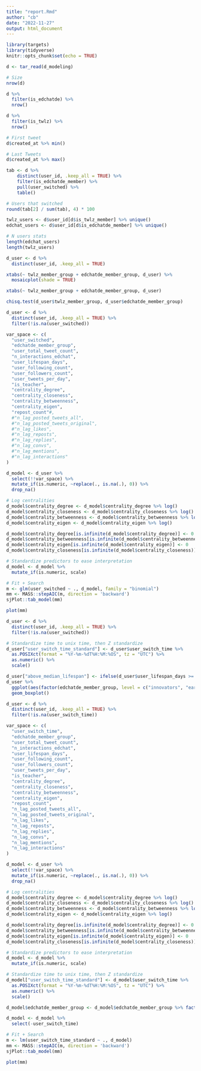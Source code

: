 ```yaml
---
title: "report.Rmd"
author: "cb"
date: "2022-11-27"
output: html_document
---
```


```r
library(targets)
library(tidyverse)
knitr::opts_chunk$set(echo = TRUE)
```

```r
d <- tar_read(d_modeling)
```

```r

# Size
nrow(d)

d %>% 
  filter(is_edchatde) %>% 
  nrow()

d %>% 
  filter(is_twlz) %>% 
  nrow()

# First tweet
d$created_at %>% min()

# Last Tweets
d$created_at %>% max()

tab <- d %>%
    distinct(user_id, .keep_all = TRUE) %>%
    filter(is_edchatde_member) %>% 
    pull(user_switched) %>%
    table()

# Users that switched
round(tab[2] / sum(tab), 4) * 100

twlz_users <- d$user_id[d$is_twlz_member] %>% unique()
edchat_users <- d$user_id[d$is_edchatde_member] %>% unique()

# N users stats
length(edchat_users)
length(twlz_users)
```

```r

d_user <- d %>%
  distinct(user_id, .keep_all = TRUE)

xtabs(~ twlz_member_group + edchatde_member_group, d_user) %>%
  mosaicplot(shade = TRUE)

xtabs(~ twlz_member_group + edchatde_member_group, d_user)

chisq.test(d_user$twlz_member_group, d_user$edchatde_member_group)

```

```r

d_user <- d %>%
  distinct(user_id, .keep_all = TRUE) %>%
  filter(!is.na(user_switched))

var_space <- c(
  "user_switched",
  "edchatde_member_group",
  "user_total_tweet_count",
  "n_interactions_edchat",
  "user_lifespan_days",
  "user_following_count",
  "user_followers_count",
  "user_tweets_per_day",
  "is_teacher",
  "centrality_degree",
  "centrality_closeness",
  "centrality_betweenness",
  "centrality_eigen",
  "repost_count"#,
  #"n_lag_posted_tweets_all",
  #"n_lag_posted_tweets_original",
  #"n_lag_likes",
  #"n_lag_reposts",
  #"n_lag_replies",
  #"n_lag_convs",
  #"n_lag_mentions",
  #"n_lag_interactions"
)

d_model <- d_user %>%
  select(!!var_space) %>%
  mutate_if(is.numeric, ~replace(., is.na(.), 0)) %>% 
  drop_na()

# Log centralities
d_model$centrality_degree <- d_model$centrality_degree %>% log()
d_model$centrality_closeness <- d_model$centrality_closeness %>% log()
d_model$centrality_betweenness <- d_model$centrality_betweenness %>% log()
d_model$centrality_eigen <- d_model$centrality_eigen %>% log()

d_model$centrality_degree[is.infinite(d_model$centrality_degree)] <- 0
d_model$centrality_betweenness[is.infinite(d_model$centrality_betweenness)] <- 0
d_model$centrality_eigen[is.infinite(d_model$centrality_eigen)] <- 0
d_model$centrality_closeness[is.infinite(d_model$centrality_closeness)] <- 0

# Standardize predictors to ease interpretation
d_model <- d_model %>%
  mutate_if(is.numeric, scale)

# Fit + Search
m <- glm(user_switched ~ ., d_model, family = "binomial")
mm <- MASS::stepAIC(m, direction = 'backward')
sjPlot::tab_model(mm)

plot(mm)


```

```r

d_user <- d %>%
  distinct(user_id, .keep_all = TRUE) %>%
  filter(!is.na(user_switched))

# Standardize time to unix time, then Z standardize
d_user["user_switch_time_standard"] <- d_user$user_switch_time %>%
  as.POSIXct(format = "%Y-%m-%dT%H:%M:%OS", tz = "UTC") %>%
  as.numeric() %>%
  scale()

d_user["above_median_lifespan"] <- ifelse(d_user$user_lifespan_days >= median(d_user$user_lifespan_days), "high", "low")
d_user %>%
  ggplot(aes(factor(edchatde_member_group, level = c("innovators", "early adopters", "early majority", "late majority", "laggards")), user_switch_time_standard, fill = above_median_lifespan)) +
  geom_boxplot()


```

```r

d_user <- d %>%
  distinct(user_id, .keep_all = TRUE) %>%
  filter(!is.na(user_switch_time))

var_space <- c(
  "user_switch_time",
  "edchatde_member_group",
  "user_total_tweet_count",
  "n_interactions_edchat",
  "user_lifespan_days",
  "user_following_count",
  "user_followers_count",
  "user_tweets_per_day",
  "is_teacher",
  "centrality_degree",
  "centrality_closeness",
  "centrality_betweenness",
  "centrality_eigen",
  "repost_count",
  "n_lag_posted_tweets_all",
  "n_lag_posted_tweets_original",
  "n_lag_likes",
  "n_lag_reposts",
  "n_lag_replies",
  "n_lag_convs",
  "n_lag_mentions",
  "n_lag_interactions"
)

d_model <- d_user %>%
  select(!!var_space) %>%
  mutate_if(is.numeric, ~replace(., is.na(.), 0)) %>% 
  drop_na()

# Log centralities
d_model$centrality_degree <- d_model$centrality_degree %>% log()
d_model$centrality_closeness <- d_model$centrality_closeness %>% log()
d_model$centrality_betweenness <- d_model$centrality_betweenness %>% log()
d_model$centrality_eigen <- d_model$centrality_eigen %>% log()

d_model$centrality_degree[is.infinite(d_model$centrality_degree)] <- 0
d_model$centrality_betweenness[is.infinite(d_model$centrality_betweenness)] <- 0
d_model$centrality_eigen[is.infinite(d_model$centrality_eigen)] <- 0
d_model$centrality_closeness[is.infinite(d_model$centrality_closeness)] <- 0

# Standardize predictors to ease interpretation
d_model <- d_model %>%
  mutate_if(is.numeric, scale)

# Standardize time to unix time, then Z standardize
d_model["user_switch_time_standard"] <- d_model$user_switch_time %>%
  as.POSIXct(format = "%Y-%m-%dT%H:%M:%OS", tz = "UTC") %>%
  as.numeric() %>%
  scale()

d_model$edchatde_member_group <- d_model$edchatde_member_group %>% factor()

d_model <- d_model %>% 
  select(-user_switch_time)

# Fit + Search
m <- lm(user_switch_time_standard ~ ., d_model)
mm <- MASS::stepAIC(m, direction = 'backward')
sjPlot::tab_model(mm)

plot(mm)

```


